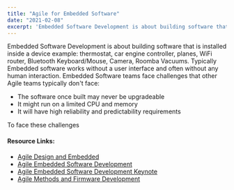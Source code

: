 ```yaml
---
title: "Agile for Embedded Software"
date: "2021-02-08"
excerpt: 'Embedded Software Development is about building software that is installed inside a device'
---
```


Embedded Software Development is about building software that is installed inside a device example: thermostat, car engine controller, planes, WiFi router, Bluetooth Keyboard/Mouse, Camera, Roomba Vacuums. Typically Embedded software works without a user interface and often without any human interaction. Embedded Software teams face challenges that other Agile teams typically don't face:

- The software once built may never be upgradeable
- It might run on a limited CPU and memory
- It will have high reliability and predictability requirements

To face these challenges

#### Resource Links:

- [Agile Design and Embedded](http://blog.wingman-sw.com/agile-design-and-embedded)
- [Agile Embedded Software Development](http://www.goodagile.com/public/embeddedscrum/0-grenning.pdf)
- [Agile Embedded Software Development Keynote](https://www.agile42.com/en/blog/2014/03/26/video-agile-embedded-software-development-keynote/)
- [Agile Methods and Firmware Development](https://www.ngware.eu/blog/papers/agile_firmware_punkka_V103.pdf)
